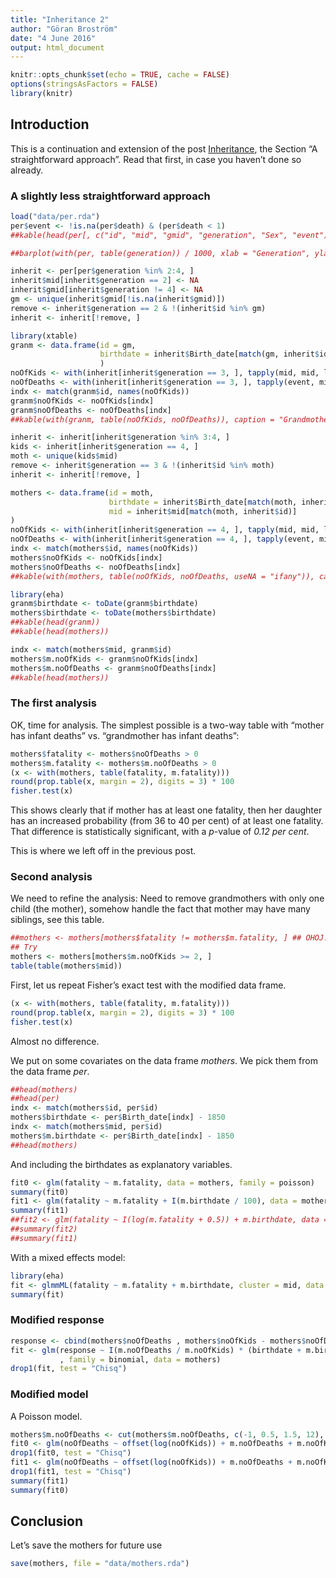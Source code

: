 ```yaml
---
title: "Inheritance 2"
author: "Göran Broström"
date: "4 June 2016"
output: html_document
---
```


```r
knitr::opts_chunk$set(echo = TRUE, cache = FALSE)
options(stringsAsFactors = FALSE)
library(knitr)
```

## Introduction

This is a continuation and extension of the post [Inheritance](http://capa.ddb.umu.se/rr/jekyll/rstats/2016/06/01/inheritance.html), the Section "A straightforward approach". Read that first, in case you haven't done so already.

### A slightly less straightforward approach


```r
load("data/per.rda")
per$event <- !is.na(per$death) & (per$death < 1)
##kable(head(per[, c("id", "mid", "gmid", "generation", "Sex", "event")]))
```


```r
##barplot(with(per, table(generation)) / 1000, xlab = "Generation", ylab = "Size in thousands")
```


```r
inherit <- per[per$generation %in% 2:4, ]
inherit$mid[inherit$generation == 2] <- NA
inherit$gmid[inherit$generation != 4] <- NA
gm <- unique(inherit$gmid[!is.na(inherit$gmid)])
remove <- inherit$generation == 2 & !(inherit$id %in% gm)
inherit <- inherit[!remove, ]
```


```r
library(xtable)
granm <- data.frame(id = gm,
                    birthdate = inherit$Birth_date[match(gm, inherit$id)]
                    )
noOfKids <- with(inherit[inherit$generation == 3, ], tapply(mid, mid, length))
noOfDeaths <- with(inherit[inherit$generation == 3, ], tapply(event, mid, sum))
indx <- match(granm$id, names(noOfKids))
granm$noOfKids <- noOfKids[indx]
granm$noOfDeaths <- noOfDeaths[indx]
##kable(with(granm, table(noOfKids, noOfDeaths)), caption = "Grandmothers: No. of Births (rows), No. of infant ##deaths (columns)")
```


```r
inherit <- inherit[inherit$generation %in% 3:4, ]
kids <- inherit[inherit$generation == 4, ]
moth <- unique(kids$mid)
remove <- inherit$generation == 3 & !(inherit$id %in% moth)
inherit <- inherit[!remove, ]
```



```r
mothers <- data.frame(id = moth,
                      birthdate = inherit$Birth_date[match(moth, inherit$id)],
                      mid = inherit$mid[match(moth, inherit$id)]
)
noOfKids <- with(inherit[inherit$generation == 4, ], tapply(mid, mid, length))
noOfDeaths <- with(inherit[inherit$generation == 4, ], tapply(event, mid, sum))
indx <- match(mothers$id, names(noOfKids))
mothers$noOfKids <- noOfKids[indx]
mothers$noOfDeaths <- noOfDeaths[indx]
##kable(with(mothers, table(noOfKids, noOfDeaths, useNA = "ifany")), caption = "Mothers: No. of births (rows), ##No. of infant deaths (columns)")
```


```r
library(eha)
granm$birthdate <- toDate(granm$birthdate)
mothers$birthdate <- toDate(mothers$birthdate)
##kable(head(granm))
##kable(head(mothers))
```



```r
indx <- match(mothers$mid, granm$id)
mothers$m.noOfKids <- granm$noOfKids[indx]
mothers$m.noOfDeaths <- granm$noOfDeaths[indx]
##kable(head(mothers))
```

### The first analysis

OK, time for analysis. The simplest possible is a two-way table with "mother has infant deaths" vs. "grandmother has infant deaths":

```r
mothers$fatality <- mothers$noOfDeaths > 0
mothers$m.fatality <- mothers$m.noOfDeaths > 0
(x <- with(mothers, table(fatality, m.fatality)))
round(prop.table(x, margin = 2), digits = 3) * 100
fisher.test(x)
```

This shows clearly that if mother has at least one fatality, then her daughter has an increased probability (from 36 to 40 per cent) of at least one fatality. That difference is statistically significant, with a *p*-value of *0.12 per cent*. 

This is where we left off in the previous post.

### Second analysis

We need to refine the analysis: Need to remove grandmothers with only one child (the mother), somehow handle the fact that mother may have many siblings, see this table.

```r
##mothers <- mothers[mothers$fatality != mothers$m.fatality, ] ## OHOJ!! No good
## Try 
mothers <- mothers[mothers$m.noOfKids >= 2, ]
table(table(mothers$mid))
```

First, let us repeat Fisher's exact test with the modified data frame.

```r
(x <- with(mothers, table(fatality, m.fatality)))
round(prop.table(x, margin = 2), digits = 3) * 100
fisher.test(x)
```

Almost no difference. 

We put on some covariates on the data frame *mothers*. We pick them from the data frame *per*. 

```r
##head(mothers)
##head(per)
indx <- match(mothers$id, per$id)
mothers$birthdate <- per$Birth_date[indx] - 1850
indx <- match(mothers$mid, per$id)
mothers$m.birthdate <- per$Birth_date[indx] - 1850
##head(mothers)
```

And including the birthdates as explanatory variables.

```r
fit0 <- glm(fatality ~ m.fatality, data = mothers, family = poisson)
summary(fit0)
fit1 <- glm(fatality ~ m.fatality + I(m.birthdate / 100), data = mothers, family = poisson)
summary(fit1)
##fit2 <- glm(fatality ~ I(log(m.fatality + 0.5)) + m.birthdate, data = mothers, family = binomial)
##summary(fit2)
##summary(fit1)
```

With a mixed effects model:

```r
library(eha)
fit <- glmmML(fatality ~ m.fatality + m.birthdate, cluster = mid, data = mothers, family = poisson)
summary(fit)
```

### Modified response

```r
response <- cbind(mothers$noOfDeaths , mothers$noOfKids - mothers$noOfDeaths)
fit <- glm(response ~ I(m.noOfDeaths / m.noOfKids) * (birthdate + m.birthdate)
           , family = binomial, data = mothers)
drop1(fit, test = "Chisq")
```

### Modified model

A Poisson model.

```r
mothers$m.noOfDeaths <- cut(mothers$m.noOfDeaths, c(-1, 0.5, 1.5, 12), labels = c("0", "1", "2+"))
fit0 <- glm(noOfDeaths ~ offset(log(noOfKids)) + m.noOfDeaths + m.noOfKids, family = poisson, data = mothers[mothers$m.birthdate < -10, ])
drop1(fit0, test = "Chisq")
fit1 <- glm(noOfDeaths ~ offset(log(noOfKids)) + m.noOfDeaths + m.noOfKids, family = poisson, data = mothers[mothers$m.birthdate > -10, ])
drop1(fit1, test = "Chisq")
summary(fit1)
summary(fit0)
```

## Conclusion

Let's save the mothers for future use

```r
save(mothers, file = "data/mothers.rda")
```
